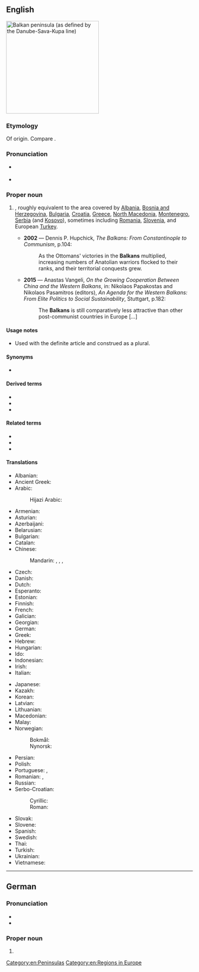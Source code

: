 ==English==
[[Image:Balkan_Peninsula.svg|thumb|250px|Balkan peninsula (as defined by the Danube-Sava-Kupa line)]]
{{wikipedia}}

===Etymology===
Of {{der|en|trk|-}} origin. Compare {{cog|tr|balkan||wooded mountain range}}.

===Pronunciation===
* {{a|UK}} {{IPA|en|/ˈbɔːl.kənz/|/ˈbɒl.kənz/}}
* {{a|US}} {{IPA|en|/ˈbɑl.kənz/|/ˈbɔl.kənz/}}

===Proper noun===
{{en-proper noun}}

# {{place|en|geographical region|in southeastern|cont/Europe}}, roughly equivalent to the area covered by [[Albania]], [[Bosnia and Herzegovina]], [[Bulgaria]], [[Croatia]], [[Greece]], [[North Macedonia]], [[Montenegro]], [[Serbia]] (and [[Kosovo]]), sometimes including [[Romania]], [[Slovenia]], and European [[Turkey]].
#* '''2002''' — Dennis P. Hupchick, ''The Balkans: From Constantinople to Communism'', p.104:
#*: As the Ottomans' victories in the '''Balkans''' multiplied, increasing numbers of Anatolian warriors flocked to their ranks, and their territorial conquests grew.
#* '''2015''' — Anastas Vangeli, ''On the Growing Cooperation Between China and the Western Balkans'', in: Nikolaos Papakostas and Nikolaos Pasamitros (editors), ''An Agenda for the Western Balkans: From Elite Politics to Social Sustainability'', Stuttgart, p.182:
#*: The '''Balkans''' is still comparatively less attractive than other post-communist countries in Europe [...]

====Usage notes====
* Used with the definite article {{m|en|the}} and construed as a plural.

====Synonyms====
* {{sense|geographical region}} {{l|en|Balkan Peninsula}}

====Derived terms====
* {{l|en|Balkan}}
* {{l|en|Balkanism}}
* {{l|en|Balkanize}}

====Related terms====
* {{l|en|Balkanic}}
* {{l|en|Balkanian}}
* {{l|en|Paleo-Balkan}}

====Translations====
{{trans-top-also|geographical region in the southeast of Europe|Balkan Peninsula}}
* Albanian: {{t|sq|Ballkan}}
* Ancient Greek: {{t|grc|Χερσόνησος τοῦ Αἵμου|m|sc=polytonic}}
* Arabic: {{t|ar|البَلْقَان|f}}
*: Hijazi Arabic: {{t|acw|البَلْقَان|f|tr=al-balgān)}}
* Armenian: {{t+|hy|Բալկաններ}}
* Asturian: {{t|ast|Balcanes|m}}
* Azerbaijani: {{t|az|Balkanlar}}
* Belarusian: {{t|be|Балканы|m-p}}
* Bulgarian: {{t|bg|Балкани|p|sc=Cyrl}}
* Catalan: {{t|ca|Balcans|m-p}}
* Chinese:
*: Mandarin: {{t+|cmn|巴爾幹|sc=Hani}}, {{t+|cmn|巴尔干|tr=Bā'ěrgàn|sc=Hani}}, {{t+|cmn|巴爾幹半島|sc=Hani}}, {{t+|cmn|巴尔干半岛|tr=Bā'ěrgàn bàndǎo|sc=Hani}}
* Czech: {{t+|cs|Balkán|m}}
* Danish: {{t|da|Balkan}}
* Dutch: {{t+|nl|Balkan}}
* Esperanto: {{t|eo|Balkanio}}
* Estonian: {{t|et|Balkan}}
* Finnish: {{t+|fi|Balkan}}
* French: {{t+|fr|Balkans|m}}
* Galician: {{t|gl|Balcáns|m-p}}
* Georgian: {{t|ka|ბალკანეთი}}
* German: {{t+|de|Balkan|m}}
* Greek: {{t+|el|Βαλκάνια|n-p}}
* Hebrew: {{t|he|הבלקן|m|tr=ha-balkan}}
* Hungarian: {{t+|hu|Balkán}}
* Ido: {{t+|io|Balkan}}
* Indonesian: {{t|id|Balkan}}
* Irish: {{t|ga|Balcáin|m-p|alt=na Balcáin}}
* Italian: {{t+|it|Balcani|m-p}}
{{trans-mid}}
* Japanese: {{t|ja|バルカン半島|tr=[[Barukan hantō]]|sc=Jpan}}
* Kazakh: {{t|kk|Балқандар|p}}
* Korean: {{t|ko|발칸반도}}
* Latvian: {{t|lv|Balkāni|m-p}}
* Lithuanian: {{t+|lt|Balkanai|m-p}}
* Macedonian: {{t|mk|Балкан|m}}
* Malay: {{t|ms|Balkan}}
* Norwegian:
*: Bokmål: {{t|nb|Balkan}}
*: Nynorsk: {{t|nn|Balkan}}
* Persian: {{t+|fa|بالکان|tr=balkan}}
* Polish: {{t+|pl|Bałkany}}
* Portuguese: {{t|pt|Balcãs|m-p}}, {{t|pt|Bálcãs|m-p}}
* Romanian: {{t|ro|Balcani|m-p}}, {{t|ro|Peninsula Balcanică|f}}
* Russian: {{t+|ru|Балка́ны|m-p}}
* Serbo-Croatian:
*: Cyrillic: {{t|sh|Балкан|m|sc=Cyrl}}
*: Roman: {{t+|sh|Balkan|m|sc=Latn}}
* Slovak: {{t|sk|Balkán|m}}
* Slovene: {{t+|sl|Balkán|m}}
* Spanish: {{t+|es|Balcanes|m-p}}
* Swedish: {{t+|sv|Balkan}}
* Thai: {{t|th|บอลข่าน|tr=bɔn-kàan}}
* Turkish: {{t+|tr|Balkanlar|p}}
* Ukrainian: {{t|uk|Балкани|m-p}}
* Vietnamese: {{t|vi|Balkan}}
{{trans-bottom}}

[[Category:en:Peninsulas]]
[[Category:en:Regions in Europe]]

----

==German==

===Pronunciation===
* {{IPA|de|/ˈbalkaːns/}}
* {{hyphenation|de|Bal|kans}}

===Proper noun===
{{head|de|proper noun form}}

# {{inflection of|de|Balkan||gen|s}}